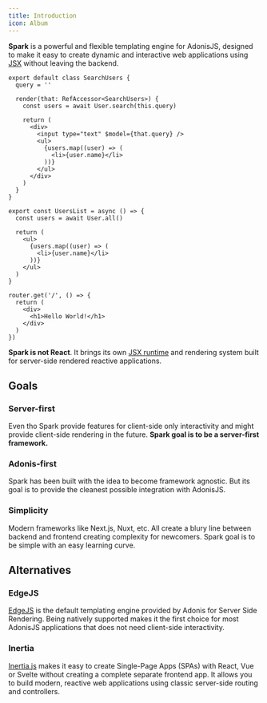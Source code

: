 ```yaml
---
title: Introduction
icon: Album
---
```


**Spark** is a powerful and flexible templating engine for AdonisJS, designed to make it easy to create dynamic and interactive web applications using [JSX](https://www.typescriptlang.org/docs/handbook/jsx.html) without leaving the backend.

```tsx tab="Class components"
export default class SearchUsers {
  query = ''

  render(that: RefAccessor<SearchUsers>) {
    const users = await User.search(this.query)

    return (
      <div>
        <input type="text" $model={that.query} />
        <ul>
          {users.map((user) => (
            <li>{user.name}</li>
          ))}
        </ul>
      </div>
    )
  }
}
```

```tsx tab="Async components"
export const UsersList = async () => {
  const users = await User.all()

  return (
    <ul>
      {users.map((user) => (
        <li>{user.name}</li>
      ))}
    </ul>
  )
}
```

```tsx tab="Render as JSX"
router.get('/', () => {
  return (
    <div>
      <h1>Hello World!</h1>
    </div>
  )
})
```

<Callout>

**Spark is not React**. It brings its own [JSX runtime](https://www.typescriptlang.org/docs/handbook/jsx.html) and rendering system built for server-side rendered reactive applications.

</Callout>

## Goals

### Server-first

Even tho Spark provide features for client-side only interactivity and might provide client-side rendering in the future. **Spark goal is to be a server-first framework.**

### Adonis-first

Spark has been built with the idea to become framework agnostic. But its goal is to provide the cleanest possible integration with AdonisJS.

### Simplicity

Modern frameworks like Next.js, Nuxt, etc. All create a blury line between backend and frontend creating complexity for newcomers. Spark goal is to be simple with an easy learning curve.

## Alternatives

### EdgeJS

[EdgeJS](https://docs.adonisjs.com/guides/views-and-templates/edgejs) is the default templating engine provided by Adonis for Server Side Rendering. Being natively supported makes it the first choice for most AdonisJS applications that does not need client-side interactivity.

### Inertia

[Inertia.js](https://docs.adonisjs.com/guides/views-and-templates/inertia) makes it easy to create Single-Page Apps (SPAs) with React, Vue or Svelte without creating a complete separate frontend app. It allows you to build modern, reactive web applications using classic server-side routing and controllers.
